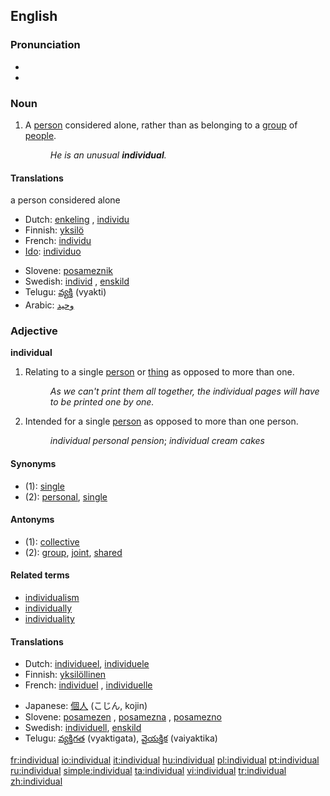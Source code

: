 ==English==

{{rank|silent|takes|honour|806|individual|girls|wall|cry}}

===Pronunciation===
*{{IPA|/ˌɪndɪˈvɪʤuəl/}}
*{{audio|en-us-individual.ogg|Audio (US)}}

===Noun===
{{en-noun}}

# A [[person]] considered alone, rather than as belonging to a [[group]] of [[people]].
#: ''He is an unusual '''individual'''.''

====Translations====
;a person considered alone
{{top}}
*Dutch: [[enkeling]] {{m}}, [[individu]] {{n}}
*Finnish: [[yksilö]]
*French: [[individu]] {{m}}
*[[Ido]]: [[individuo]]
{{mid}}
*Slovene: [[posameznik]] {{m}}
*Swedish: [[individ]] {{c}}, [[enskild]] {{c}}
*Telugu: [[వ్యక్తి]] (vyakti)
*Arabic: [[وحيد]]
{{bottom}}

===Adjective===
'''individual'''

# Relating to a single [[person]] or [[thing]] as opposed to more than one.
#: ''As we can't print them all together, the individual pages will have to be printed one by one.''
# Intended for a single [[person]] as opposed to more than one person.
#: ''individual personal pension''; ''individual cream cakes''

====Synonyms====
*(1): [[single]]
*(2): [[personal]], [[single]]

====Antonyms====
*(1): [[collective]]
*(2): [[group]], [[joint]], [[shared]]

====Related terms====
*[[individualism]]
*[[individually]]
*[[individuality]]

====Translations====
{{top}}
*Dutch: [[individueel]], [[individuele]]
*Finnish: [[yksilöllinen]]
*French: [[individuel]] {{m}}, [[individuelle]] {{f}}
{{mid}}
*Japanese: [[個人]] (こじん, kojin)
*Slovene: [[posamezen]] {{m}}, [[posamezna]] {{f}}, [[posamezno]] {{n}}
*Swedish: [[individuell]], [[enskild]]
*Telugu: [[వ్యక్తిగత]] (vyaktigata), [[వైయక్తిక]] (vaiyaktika)
{{bottom}}

[[fr:individual]]
[[io:individual]]
[[it:individual]]
[[hu:individual]]
[[pl:individual]]
[[pt:individual]]
[[ru:individual]]
[[simple:individual]]
[[ta:individual]]
[[vi:individual]]
[[tr:individual]]
[[zh:individual]]